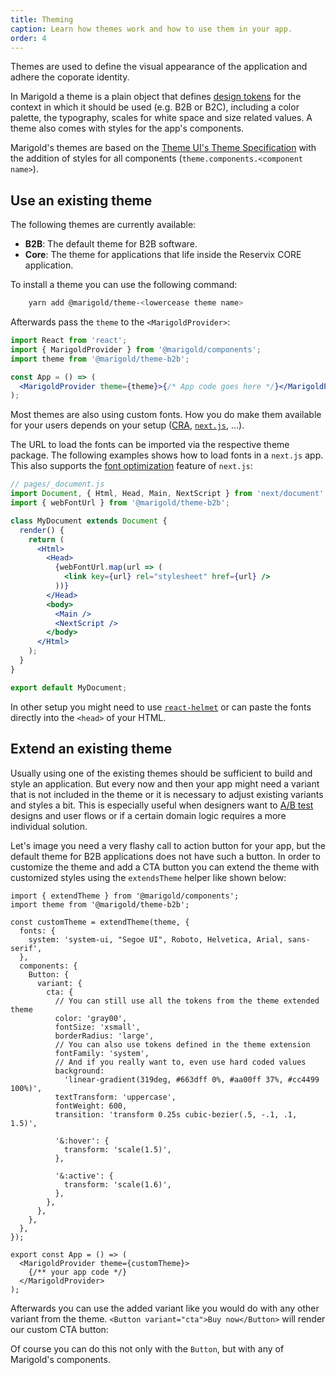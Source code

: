 ```yaml
---
title: Theming
caption: Learn how themes work and how to use them in your app.
order: 4
---
```



Themes are used to define the visual appearance of the application and adhere the coporate identity.

In Marigold a theme is a plain object that defines [design tokens](https://www.lightningdesignsystem.com/design-tokens/) for the context in which it should be used (e.g. B2B or B2C), including a color palette, the typography, scales for white space and size related values. A theme also comes with styles for the app's components.

Marigold's themes are based on the [Theme UI's Theme Specification](https://theme-ui.com/theme-spec/) with the addition of styles for all components (`theme.components.<component name>`).

## Use an existing theme

The following themes are currently available:

- **B2B**: The default theme for B2B software.
- **Core**: The theme for applications that life inside the Reservix CORE application.

To install a theme you can use the following command:

```bash onlyCode
    yarn add @marigold/theme-<lowercease theme name>
```

Afterwards pass the `theme` to the `<MarigoldProvider>`:

```jsx onlyCode
import React from 'react';
import { MarigoldProvider } from '@marigold/components';
import theme from '@marigold/theme-b2b';

const App = () => (
  <MarigoldProvider theme={theme}>{/* App code goes here */}</MarigoldProvider>
);
```

Most themes are also using custom fonts. How you do make them available for your users depends on your setup ([CRA](https://create-react-app.dev/), [`next.js`](https://nextjs.org/), ...).

The URL to load the fonts can be imported via the respective theme package. The following examples shows how to load fonts in a `next.js` app. This also supports the [font optimization](https://nextjs.org/docs/basic-features/font-optimization) feature of `next.js`:

```jsx onlyCode
// pages/_document.js
import Document, { Html, Head, Main, NextScript } from 'next/document';
import { webFontUrl } from '@marigold/theme-b2b';

class MyDocument extends Document {
  render() {
    return (
      <Html>
        <Head>
          {webFontUrl.map(url => (
            <link key={url} rel="stylesheet" href={url} />
          ))}
        </Head>
        <body>
          <Main />
          <NextScript />
        </body>
      </Html>
    );
  }
}

export default MyDocument;
```

In other setup you might need to use [`react-helmet`](https://github.com/nfl/react-helmet) or can paste the fonts directly into the `<head>` of your HTML.

## Extend an existing theme

Usually using one of the existing themes should be sufficient to build and style an application. But every now and then your app might need a variant that is not included in the theme or it is necessary to adjust existing variants and styles a bit. This is especially useful when designers want to [A/B test](https://en.wikipedia.org/wiki/A/B_testing) designs and user flows or if a certain domain logic requires a more individual solution.

Let's image you need a very flashy call to action button for your app, but the default theme for B2B applications does not have such a button. In order to customize the theme and add a CTA button you can extend the theme with customized styles using the `extendsTheme` helper like shown below:

```tsx
import { extendTheme } from '@marigold/components';
import theme from '@marigold/theme-b2b';

const customTheme = extendTheme(theme, {
  fonts: {
    system: 'system-ui, "Segoe UI", Roboto, Helvetica, Arial, sans-serif',
  },
  components: {
    Button: {
      variant: {
        cta: {
          // You can still use all the tokens from the theme extended theme
          color: 'gray00',
          fontSize: 'xsmall',
          borderRadius: 'large',
          // You can also use tokens defined in the theme extension
          fontFamily: 'system',
          // And if you really want to, even use hard coded values
          background:
            'linear-gradient(319deg, #663dff 0%, #aa00ff 37%, #cc4499 100%)',
          textTransform: 'uppercase',
          fontWeight: 600,
          transition: 'transform 0.25s cubic-bezier(.5, -.1, .1, 1.5)',

          '&:hover': {
            transform: 'scale(1.5)',
          },

          '&:active': {
            transform: 'scale(1.6)',
          },
        },
      },
    },
  },
});

export const App = () => (
  <MarigoldProvider theme={customTheme}>
    {/** your app code */}
  </MarigoldProvider>
);
```

Afterwards you can use the added variant like you would do with any other variant from the theme. `<Button variant="cta">Buy now</Button>` will render our custom CTA button:

<Preview>
  <App />
</Preview>

Of course you can do this not only with the `Button`, but with any of Marigold's components.
